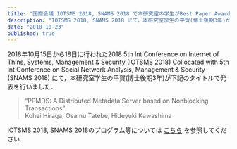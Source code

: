 ```yaml
---
title: "国際会議 IOTSMS 2018, SNAMS 2018 で本研究室の学生がBest Paper Award を受賞しました"
description: "IOTSMS 2018, SNAMS 2018 にて，本研究室学生の平賀(博士後期3年)が下記のタイトルで発表を行いました．"
date: "2018-10-23"
published: true
---
```


2018年10月15日から18日に行われた2018 5th Int Conference on Internet of Thins, Systems, Management & Security (IOTSMS 2018) Collocated with 5th Int Conference on Social Network Analysis, Management & Security (SNAMS 2018) にて，本研究室学生の平賀(博士後期3年)が下記のタイトルで発表を行いました．

> “PPMDS: A Distributed Metadata Server based on Nonblocking Transactions”  
> Kohei Hiraga, Osamu Tatebe, Hideyuki Kawashima

IOTSMS 2018, SNAMS 2018のプログラム等については [こちら](http://emergingtechnet.org/SNAMS2018/Detailed%20Programme%20IOTSMS-SNAMS%202018.pdf) を参照してください.
